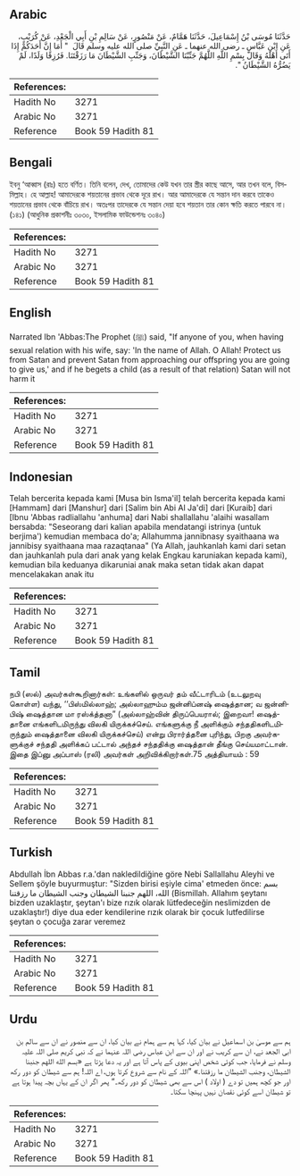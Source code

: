 ## Arabic


<div dir="rtl" lang="ar" style={{fontSize:'larger',backgroundColor:'#f8f9fa',padding:20}}>
حَدَّثَنَا مُوسَى بْنُ إِسْمَاعِيلَ، حَدَّثَنَا هَمَّامٌ، عَنْ مَنْصُورٍ، عَنْ سَالِمِ بْنِ أَبِي الْجَعْدِ، عَنْ كُرَيْبٍ، عَنِ ابْنِ عَبَّاسٍ ـ رضى الله عنهما ـ عَنِ النَّبِيِّ صلى الله عليه وسلم قَالَ ‏ "‏ أَمَا إِنَّ أَحَدَكُمْ إِذَا أَتَى أَهْلَهُ وَقَالَ بِسْمِ اللَّهِ اللَّهُمَّ جَنِّبْنَا الشَّيْطَانَ، وَجَنِّبِ الشَّيْطَانَ مَا رَزَقْتَنَا‏.‏ فَرُزِقَا وَلَدًا، لَمْ يَضُرُّهُ الشَّيْطَانُ ‏"‏‏.‏
</div>
<div style={{backgroundColor:'#f8f9fa',padding:20, marginBottom: 10}}><table> <thead> <tr> <th>References:</th> <th></th> </tr> </thead> <tbody><tr><td>Hadith No</td><td>3271</td></tr><tr><td>Arabic No</td><td>3271</td></tr><tr><td>Reference</td><td>Book 59 Hadith 81</td></tr></tbody></table></div>

## Bengali


<div dir="ltr" lang="bn" style={{fontSize:'larger',backgroundColor:'#f8f9fa',padding:20}}>
ইবনু ‘আব্বাস (রাঃ) হতে বর্ণিত। তিনি বলেন, দেখ, তোমাদের কেউ যখন তার স্ত্রীর কাছে আসে, আর তখন বলে, বিসমিল্লাহ। হে আল্লাহ! আমাদেরকে শয়তানের প্রভাব থেকে দূরে রাখ। আর আমাদেরকে যে সন্তান দান করবে তাকেও শয়তানের প্রভাব থেকে বাঁচিয়ে রাখ। অতঃপর তাদেরকে যে সন্তান দেয়া হবে শয়তান তার কোন ক্ষতি করতে পারবে না। (১৪১) (আধুনিক প্রকাশনীঃ ৩০৩০, ইসলামিক ফাউন্ডেশনঃ ৩০৪০)
</div>
<div style={{backgroundColor:'#f8f9fa',padding:20, marginBottom: 10}}><table> <thead> <tr> <th>References:</th> <th></th> </tr> </thead> <tbody><tr><td>Hadith No</td><td>3271</td></tr><tr><td>Arabic No</td><td>3271</td></tr><tr><td>Reference</td><td>Book 59 Hadith 81</td></tr></tbody></table></div>

## English


<div dir="ltr" lang="en" style={{fontSize:'larger',backgroundColor:'#f8f9fa',padding:20}}>
Narrated Ibn 'Abbas:The Prophet (ﷺ) said, "If anyone of you, when having sexual relation with his wife, say: 'In the name of Allah. O Allah! Protect us from Satan and prevent Satan from approaching our offspring you are going to give us,' and if he begets a child (as a result of that relation) Satan will not harm it
</div>
<div style={{backgroundColor:'#f8f9fa',padding:20, marginBottom: 10}}><table> <thead> <tr> <th>References:</th> <th></th> </tr> </thead> <tbody><tr><td>Hadith No</td><td>3271</td></tr><tr><td>Arabic No</td><td>3271</td></tr><tr><td>Reference</td><td>Book 59 Hadith 81</td></tr></tbody></table></div>

## Indonesian


<div dir="ltr" lang="id" style={{fontSize:'larger',backgroundColor:'#f8f9fa',padding:20}}>
Telah bercerita kepada kami [Musa bin Isma'il] telah bercerita kepada kami [Hammam] dari [Manshur] dari [Salim bin Abi Al Ja'di] dari [Kuraib] dari [Ibnu 'Abbas radliallahu 'anhuma] dari Nabi shallallahu 'alaihi wasallam bersabda: "Seseorang dari kalian apabila mendatangi istrinya (untuk berjima') kemudian membaca do'a; Allahumma jannibnasy syaithaana wa jannibisy syaithaana maa razaqtanaa" (Ya Allah, jauhkanlah kami dari setan dan jauhkanlah pula dari anak yang kelak Engkau karuniakan kepada kami), kemudian bila keduanya dikaruniai anak maka setan tidak akan dapat mencelakakan anak itu
</div>
<div style={{backgroundColor:'#f8f9fa',padding:20, marginBottom: 10}}><table> <thead> <tr> <th>References:</th> <th></th> </tr> </thead> <tbody><tr><td>Hadith No</td><td>3271</td></tr><tr><td>Arabic No</td><td>3271</td></tr><tr><td>Reference</td><td>Book 59 Hadith 81</td></tr></tbody></table></div>

## Tamil


<div dir="ltr" lang="ta" style={{fontSize:'larger',backgroundColor:'#f8f9fa',padding:20}}>
நபி (ஸல்) அவர்கள்கூறினார்கள்: உங்களில் ஒருவர் தம் வீட்டாரிடம் (உடலுறவு கொள்ள) வந்து, ‘‘பிஸ்மில்லாஹ்; அல்லாஹும்ம ஜன்னிப்னஷ் ஷைத்தான; வ ஜன்னிபிஷ் ஷைத்தான மா ரஸ்க்த்தனா” (அல்லாஹ்வின் திருப்பெயரால்; இறைவா! ஷைத்தானை எங்களிடமிருந்து விலகி யிருக்கச்செய். எங்களுக்கு நீ அளிக்கும் சந்ததிகளிடமிருந்தும் ஷைத்தானை விலகி யிருக்கச்செய்) என்று பிரார்த்தனை புரிந்து, பிறகு அவர்களுக்குச் சந்ததி அளிக்கப் பட்டால் அந்தச் சந்ததிக்கு ஷைத்தான் தீங்கு செய்யமாட்டான். இதை இப்னு அப்பாஸ் (ரலி) அவர்கள் அறிவிக்கிறார்கள்.75 அத்தியாயம் : 59
</div>
<div style={{backgroundColor:'#f8f9fa',padding:20, marginBottom: 10}}><table> <thead> <tr> <th>References:</th> <th></th> </tr> </thead> <tbody><tr><td>Hadith No</td><td>3271</td></tr><tr><td>Arabic No</td><td>3271</td></tr><tr><td>Reference</td><td>Book 59 Hadith 81</td></tr></tbody></table></div>

## Turkish


<div dir="ltr" lang="tr" style={{fontSize:'larger',backgroundColor:'#f8f9fa',padding:20}}>
Abdullah İbn Abbas r.a.'dan nakledildiğine göre Nebi Sallallahu Aleyhi ve Sellem şöyle buyurmuştur: "Sizden birisi eşiyle cima' etmeden önce: بسم الله، اللهم جنبنا الشيطان وجنب الشيطان ما رزقتنا (Bismillah. Allahım şeytanı bizden uzaklaştır, şeytan'ı bize rızık olarak lütfedeceğin neslimizden de uzaklaştır!) diye dua eder kendilerine rızık olarak bir çocuk lutfedilirse şeytan o çocuğa zarar veremez
</div>
<div style={{backgroundColor:'#f8f9fa',padding:20, marginBottom: 10}}><table> <thead> <tr> <th>References:</th> <th></th> </tr> </thead> <tbody><tr><td>Hadith No</td><td>3271</td></tr><tr><td>Arabic No</td><td>3271</td></tr><tr><td>Reference</td><td>Book 59 Hadith 81</td></tr></tbody></table></div>

## Urdu


<div dir="rtl" lang="ur" style={{fontSize:'larger',backgroundColor:'#f8f9fa',padding:20}}>
ہم سے موسیٰ بن اسماعیل نے بیان کیا، کہا ہم سے ہمام نے بیان کیا، ان سے منصور نے ان سے سالم بن ابی الجعد نے، ان سے کریب نے اور ان سے ابن عباس رضی اللہ عنہما نے کہ نبی کریم صلی اللہ علیہ وسلم نے فرمایا، جب کوئی شخص اپنی بیوی کے پاس آتا ہے اور یہ دعا پڑتا ہے «بسم الله اللهم جنبنا الشيطان،‏‏‏‏ وجنب الشيطان ما رزقتنا‏.‏» ”اللہ کے نام سے شروع کرتا ہوں، اے اللہ! ہم سے شیطان کو دور رکھ اور جو کچھ ہمیں تو دے ( اولاد ) اس سے بھی شیطان کو دور رکھ۔“ پھر اگر ان کے یہاں بچہ پیدا ہوتا ہے تو شیطان اسے کوئی نقصان نہیں پہنچا سکتا۔
</div>
<div style={{backgroundColor:'#f8f9fa',padding:20, marginBottom: 10}}><table> <thead> <tr> <th>References:</th> <th></th> </tr> </thead> <tbody><tr><td>Hadith No</td><td>3271</td></tr><tr><td>Arabic No</td><td>3271</td></tr><tr><td>Reference</td><td>Book 59 Hadith 81</td></tr></tbody></table></div>